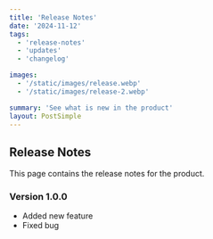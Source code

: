 ```yaml
---
title: 'Release Notes'
date: '2024-11-12'
tags:
  - 'release-notes'
  - 'updates'
  - 'changelog'

images:
  - '/static/images/release.webp'
  - '/static/images/release-2.webp'

summary: 'See what is new in the product'
layout: PostSimple
---
```


## Release Notes
This page contains the release notes for the product.

### Version 1.0.0
- Added new feature
- Fixed bug
